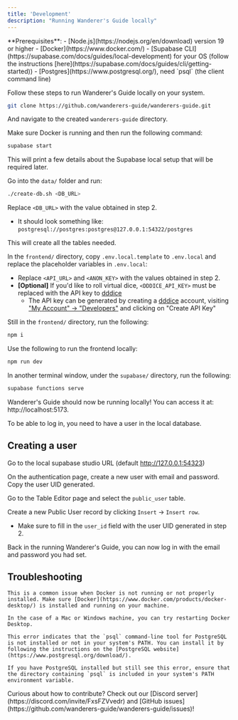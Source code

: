 ```yaml
---
title: 'Development'
description: "Running Wanderer's Guide locally"
---
```


<Info>
  **Prerequisites**:
  - [Node.js](https://nodejs.org/en/download) version 19 or higher
  - [Docker](https://www.docker.com/)
  - [Supabase CLI](https://supabase.com/docs/guides/local-development) for your OS (follow the instructions [here](https://supabase.com/docs/guides/cli/getting-started))
  - [Postgres](https://www.postgresql.org/), need `psql` (the client command line)
</Info>

Follow these steps to run Wanderer's Guide locally on your system.

<Steps>
<Step title="Clone our repository">

```bash
git clone https://github.com/wanderers-guide/wanderers-guide.git
```

And navigate to the created `wanderers-guide` directory.

</Step>
<Step title="Initialize Supabase locally">

Make sure Docker is running and then run the following command:

```bash
supabase start
```

This will print a few details about the Supabase local setup that will be required later.

</Step>
<Step title="Populate local database">

Go into the `data/` folder and run:

```bash
./create-db.sh <DB_URL>
```
Replace `<DB_URL>` with the value obtained in step 2.
  - It should look something like: `postgresql://postgres:postgres@127.0.0.1:54322/postgres`

This will create all the tables needed.

</Step>
<Step title="Set environment variables">

In the `frontend/` directory, copy `.env.local.template` to `.env.local` and replace the placeholder variables in `.env.local`:

- Replace `<API_URL>` and `<ANON_KEY>` with the values obtained in step 2.
- **[Optional]** If you'd like to roll virtual dice, `<DDDICE_API_KEY>` must be replaced with the API key to [dddice](https://dddice.com)
  - The API key can be generated by creating a [dddice](https://dddice.com) account, visiting ["My Account" -> "Developers"](https://dddice.com/account/developer) and clicking on "Create API Key"


</Step>
<Step title="Install dependencies">

Still in the `frontend/` directory, run the following:

```bash
npm i
```

</Step>
<Step title="Serve the frontend">

Use the following to run the frontend locally:

```bash
npm run dev
```

</Step>
<Step title="Serve the backend">

In another terminal window, under the `supabase/` directory, run the following:

```bash
supabase functions serve
```

</Step>
<Step title="Complete 🎉">

Wanderer's Guide should now be running locally! You can access it at: http://localhost:5173.

To be able to log in, you need to have a user in the local database.
</Step>
</Steps>

## Creating a user

<Steps>
<Step title="Visit Supabase studio">

Go to the local supabase studio URL (default http://127.0.0.1:54323)

</Step>
<Step title="Create internal user record">

On the authentication page, create a new user with email and password.
Copy the user UID generated.

</Step>
<Step title="Create public user record">

Go to the Table Editor page and select the `public_user` table.

Create a new Public User record by clicking `Insert` -> `Insert row`.
- Make sure to fill in the `user_id` field with the user UID generated in step 2.

</Step>
<Step title="Login to Wanderer's Guide">

Back in the running Wanderer's Guide, you can now log in with the email and password you had set.

</Step>
</Steps>

## Troubleshooting

<AccordionGroup>
  <Accordion title='Error: Cannot connect to the Docker daemon'>

    This is a common issue when Docker is not running or not properly installed. Make sure [Docker](https://www.docker.com/products/docker-desktop/) is installed and running on your machine.
    
    In the case of a Mac or Windows machine, you can try restarting Docker Desktop.

  </Accordion>

  <Accordion title="Error: psql command not found">
  
    This error indicates that the `psql` command-line tool for PostgreSQL is not installed or not in your system's PATH. You can install it by following the instructions on the [PostgreSQL website](https://www.postgresql.org/download/).
    
    If you have PostgreSQL installed but still see this error, ensure that the directory containing `psql` is included in your system's PATH environment variable.
    
  </Accordion>
</AccordionGroup>

<Note>
Curious about how to contribute? Check out our [Discord server](https://discord.com/invite/FxsFZVvedr) and [GitHub issues](https://github.com/wanderers-guide/wanderers-guide/issues)!
</Note>